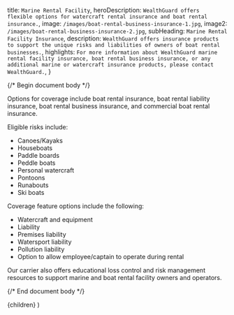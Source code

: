 
  title: `Marine Rental Facility`,
  heroDescription: `WealthGuard offers flexible options for watercraft rental insurance and boat rental insurance.`,
  image: `/images/boat-rental-business-insurance-1.jpg`,
  image2: `/images/boat-rental-business-insurance-2.jpg`,
  subHeading: `Marine Rental Facility Insurance`,
  description: `WealthGuard offers insurance products to support the unique risks and liabilities of owners of boat rental businesses.`,
  highlights: `For more information about WealthGuard marine rental facility insurance, boat rental business insurance, or any additional marine or watercraft insurance products, please contact WealthGuard.`,
}

{/* Begin document body */}

Options for coverage include boat rental insurance, boat rental liability insurance, boat rental business insurance, and commercial boat rental insurance.

Eligible risks include:

- Canoes/Kayaks
- Houseboats
- Paddle boards
- Peddle boats
- Personal watercraft
- Pontoons
- Runabouts
- Ski boats

Coverage feature options include the following:

- Watercraft and equipment
- Liability
- Premises liability
- Watersport liability
- Pollution liability
- Option to allow employee/captain to operate during rental

Our carrier also offers educational loss control and risk management resources to support marine and boat rental facility owners and operators.

{/* End document body */}

  <SolutionTemplate meta={meta}>{children}</SolutionTemplate>
)
